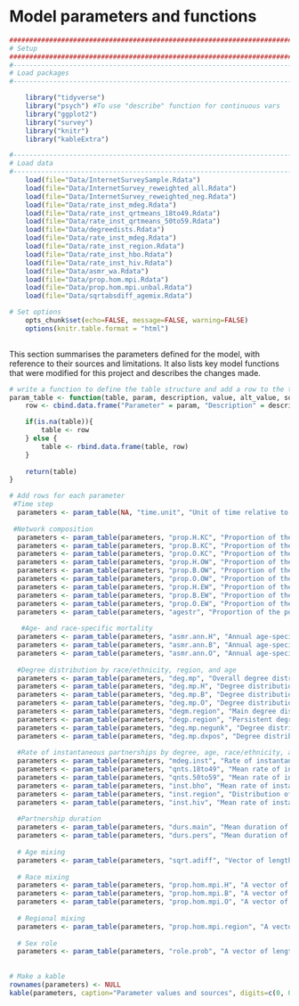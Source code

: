 # Model parameters and functions {#parameters}
```r

####################################################################################
# Setup
####################################################################################
#-----------------------------------------------------------------------------------
# Load packages
#-----------------------------------------------------------------------------------

    library("tidyverse")
    library("psych") #To use "describe" function for continuous vars
    library("ggplot2")
    library("survey")
    library("knitr")
    library("kableExtra")

#-----------------------------------------------------------------------------------
# Load data
#-----------------------------------------------------------------------------------
    load(file="Data/InternetSurveySample.Rdata")
    load(file="Data/InternetSurvey_reweighted_all.Rdata")
    load(file="Data/InternetSurvey_reweighted_neg.Rdata")
    load(file="Data/rate_inst_mdeg.Rdata")
    load(file="Data/rate_inst_qrtmeans_18to49.Rdata")
    load(file="Data/rate_inst_qrtmeans_50to59.Rdata")
    load(file="Data/degreedists.Rdata")
    load(file="Data/rate_inst_mdeg.Rdata")
    load(file="Data/rate_inst_region.Rdata")
    load(file="Data/rate_inst_hbo.Rdata")
    load(file="Data/rate_inst_hiv.Rdata")
    load(file="Data/asmr_wa.Rdata")
    load(file="Data/prop.hom.mpi.Rdata")
    load(file="Data/prop.hom.mpi.unbal.Rdata")
    load(file="Data/sqrtabsdiff_agemix.Rdata")

# Set options
    opts_chunk$set(echo=FALSE, message=FALSE, warning=FALSE)
    options(knitr.table.format = "html") 
    

```

This section summarises the parameters defined for the model, with reference to their sources and limitations. It also lists key model functions that were modified for this project and describes the changes made.

```r
# write a function to define the table structure and add a row to the table with a new parameter or attribute
param_table <- function(table, param, description, value, alt_value, sources){
    row <- cbind.data.frame("Parameter" = param, "Description" = description, "Value" = value, "Alternate value(s)" = alt_value, "Source(s)" = sources)

    if(is.na(table)){
        table <- row
    } else {
        table <- rbind.data.frame(table, row)
    }
   
    return(table)
}

# Add rows for each parameter
 #Time step
  parameters <- param_table(NA, "time.unit", "Unit of time relative to one day", 7, NA, NA)
  
 #Network composition
  parameters <- param_table(parameters, "prop.H.KC", "Proportion of the population that lives in King County and is Hispanic", round(prop.table(svytable(~region + hbo, sample_rake_all, round=FALSE)),4)[1,1], NA, "2011-2015 American Community Survey (ACS) 5-year estimates [@WA-census] and estimates of the size of the MSM population by county [@Grey2016]")
  parameters <- param_table(parameters, "prop.B.KC", "Proportion of the population that lives in King County and is black", round(prop.table(svytable(~region + hbo, sample_rake_all, round=FALSE)),4)[1,2], NA, "2011-2015 American Community Survey (ACS) 5-year estimates [@WA-census] and estimates of the size of the MSM population by county [@Grey2016]")
  parameters <- param_table(parameters, "prop.O.KC", "Proportion of the population that lives in King County and is other race/ethnicity", round(prop.table(svytable(~region + hbo, sample_rake_all, round=FALSE)),4)[1,3], NA, "2011-2015 American Community Survey (ACS) 5-year estimates [@WA-census] and estimates of the size of the MSM population by county [@Grey2016]")
  parameters <- param_table(parameters, "prop.H.OW", "Proportion of the population that lives in other Western WA counties and is Hispanic", round(prop.table(svytable(~region + hbo, sample_rake_all, round=FALSE)),4)[2,1], NA, "2011-2015 American Community Survey (ACS) 5-year estimates [@WA-census] and estimates of the size of the MSM population by county [@Grey2016]")
  parameters <- param_table(parameters, "prop.B.OW", "Proportion of the population that lives in other Western WA counties and is black", round(prop.table(svytable(~region + hbo, sample_rake_all, round=FALSE)),4)[2,2], NA, "2011-2015 American Community Survey (ACS) 5-year estimates [@WA-census] and estimates of the size of the MSM population by county [@Grey2016]")
  parameters <- param_table(parameters, "prop.O.OW", "Proportion of the population that lives in other Western WA counties and is other race/ethnicity", round(prop.table(svytable(~region + hbo, sample_rake_all, round=FALSE)),4)[2,3], NA, "2011-2015 American Community Survey (ACS) 5-year estimates [@WA-census] and estimates of the size of the MSM population by county [@Grey2016]")
  parameters <- param_table(parameters, "prop.H.EW", "Proportion of the population that lives in Eastern WA and is Hispanic", round(prop.table(svytable(~region + hbo, sample_rake_all, round=FALSE)),4)[3,1], NA, "2011-2015 American Community Survey (ACS) 5-year estimates [@WA-census] and estimates of the size of the MSM population by county [@Grey2016]")
  parameters <- param_table(parameters, "prop.B.EW", "Proportion of the population that lives in Eastern WA and is black", round(prop.table(svytable(~region + hbo, sample_rake_all, round=FALSE)),4)[3,2], NA, "2011-2015 American Community Survey (ACS) 5-year estimates [@WA-census] and estimates of the size of the MSM population by county [@Grey2016]")
  parameters <- param_table(parameters, "prop.O.EW", "Proportion of the population that lives in Eastern WA and is other race/ethnicity", round(prop.table(svytable(~region + hbo, sample_rake_all, round=FALSE)),4)[3,3], NA, "2011-2015 American Community Survey (ACS) 5-year estimates [@WA-census] and estimates of the size of the MSM population by county [@Grey2016]")
  parameters <- param_table(parameters, "agestr", "Proportion of the population in each age group 18-24 through 55-59", paste(round(prop.table(svytable(~age_cat, sample_rake_all, round=FALSE)),4), collapse=", "), NA, "2011-2015 American Community Survey (ACS) 5-year estimates [@WA-census] and estimates of the size of the MSM population by county [@Grey2016]")
  
   #Age- and race-specific mortality 
  parameters <- param_table(parameters, "asmr.ann.H", "Annual age-specific mortality rate for Hispanic men (for 18-19 and 5-yr age groups from 20 to 59)", paste(round(wa_asmr[,3]/100000, 5), collapse=", "), NA, "National Vital Statistics data, 2015")
  parameters <- param_table(parameters, "asmr.ann.B", "Annual age-specific mortality rate for black men (for 18-19 and 5-yr age groups from 20 to 59)", paste(round(wa_asmr[,2]/100000, 5), collapse=", "), NA, "National Vital Statistics data, 2015")
  parameters <- param_table(parameters, "asmr.ann.O", "Annual age-specific mortality rate for other men (for 18-19 and 5-yr age groups from 20 to 59)", paste(round(wa_asmr[,4]/100000, 5), collapse=", "), NA, "National Vital Statistics data, 2015")
  
  #Degree distribution by race/ethnicity, region, and age
  parameters <- param_table(parameters, "deg.mp", "Overall degree distribution (order: 0 main 0 pers, 0 main 1 pers, 0 main 2+ pers, 1 main 0 pers, 1 main 1 pers, 1 main 2+ pers). Base values after adjustment to align with balanced mixing matrices, alternate values without adjustment", paste(as.vector(t(round(degree$deg.mp.adj[1:2,1:3], 4))), collapse=", "), paste(as.vector(t(round(degree$deg.mp[1:2,1:3], 4))), collapse=", "), "WHPP survey and national ART-Net data from HIV-positive respondents, reweighted to Washington demographics")
  parameters <- param_table(parameters, "deg.mp.H", "Degree distribution for Hispanic men. Base values after adjustment to align with balanced mixing matrix, alternate values without adjustment", paste(as.vector(t(round(degree$deg.mp.H.adj[1:2,1:3], 4))), collapse=", "), paste(as.vector(t(round(degree$deg.mp.H[1:2,1:3], 4))), collapse=", "), "WHPP survey and national ART-Net data from HIV-positive respondents, reweighted to Washington demographics")
  parameters <- param_table(parameters, "deg.mp.B", "Degree distribution for black men. Base values after adjustment to align with balanced mixing matrix, alternate values without adjustment", paste(as.vector(t(round(degree$deg.mp.B.adj[1:2,1:3], 4))), collapse=", "), paste(as.vector(t(round(degree$deg.mp.B[1:2,1:3], 4))), collapse=", "), "WHPP survey and national ART-Net data from HIV-positive respondents, reweighted to Washington demographics")
  parameters <- param_table(parameters, "deg.mp.O", "Degree distribution for other race/ethnicity men.  Base values after adjustment to align with balanced mixing matrix, alternate values without adjustment", paste(as.vector(t(round(degree$deg.mp.O.adj[1:2,1:3], 4))), collapse=", "), paste(as.vector(t(round(degree$deg.mp.O[1:2,1:3], 4))), collapse=", "), "WHPP survey and national ART-Net data from HIV-positive respondents, reweighted to Washington demographics")
  parameters <- param_table(parameters, "degm.region", "Main degree distribution by region (EW, KC, OW)", paste(as.vector(t(round(degree$degm.region$proportion, 4))), collapse=", "), NA, "WHPP survey, assumed to apply to HIV-negative and HIV-positive MSM")
  parameters <- param_table(parameters, "degp.region", "Persistent degree distribution by region (EW, KC, OW)", paste(as.vector(t(round(degree$degp.region$proportion, 4))), collapse=", "), NA, "WHPP survey, assumed to apply to HIV-negative and HIV-positive MSM")
  parameters <- param_table(parameters, "deg.mp.negunk", "Degree distribution for HIV-negative and undiagnosed men", paste(as.vector(t(round(degree$deg.mp.hivneg[1:2,1:3], 4))), collapse=", "), NA, "WHPP survey, reweighted to Washington demographics")
  parameters <- param_table(parameters, "deg.mp.dxpos", "Degree distribution for diagnosed HIV-positive men", paste(as.vector(t(round(degree$deg.mp.hivpos[1:2,1:3], 4))), collapse=", "), NA, "ART-Net survey national data from HIV+ men, reweighted to age and race distribution of MSM living with diagnosed HIV in Washington")
    
  #Rate of instantaneous partnerships by degree, age, race/ethnicity, and region
  parameters <- param_table(parameters, "mdeg.inst", "Rate of instantaneous partnerships by momentary degree (order: 0 main 0 pers, 0 main 1 pers, 0 main 2+ pers, 1 main 0 pers, 1 main 1 pers, 1 main 2+ pers)", paste(c(meansXdegmatrix[1,1], meansXdegmatrix[1,2], meansXdegmatrix[1,3], meansXdegmatrix[2,1], meansXdegmatrix[2,2], meansXdegmatrix[2,3]), collapse = ", "), NA, "WHPP survey and national ART-Net data from HIV-positive respondents, reweighted to Washington demographics")
  parameters <- param_table(parameters, "qnts.18to49", "Mean rate of instantaneous partnerships by quartile among men aged 18 to 49", paste(round(avg.qrtmeans.18to49, 6), collapse=", "), NA, "WHPP survey and national ART-Net data from HIV-positive respondents, reweighted to Washington demographics")
  parameters <- param_table(parameters, "qnts.50to59", "Mean rate of instantaneous partnerships by quartile among men aged 50 to 59",  paste(round(avg.qrtmeans.50to59, 6), collapse=", "), NA, "WHPP survey and national ART-Net data from HIV-positive respondents, reweighted to Washington demographics")
  parameters <- param_table(parameters, "inst.bho", "Mean rate of instantaneous partnerships by race/ethnicity (B, H, O)",  paste(round(meansXhbo$Mean, 6), collapse=", "), NA, "WHPP survey and national ART-Net data from HIV-positive respondents, reweighted to Washington demographics")
  parameters <- param_table(parameters, "inst.region", "Distribution of instantaneous partnerships by region (EW, KC, OW)",  paste(round(inst.dist.region$proportion, 6), collapse=", "), NA, "WHPP survey, assumed to apply to HIV-negative and HIV-positive MSM")
  parameters <- param_table(parameters, "inst.hiv", "Mean rate of instantaneous partnerships by HIV status (HIV-, HIV+)", paste(round(meansXhiv$Mean, 6), collapse=", "), NA, "WHPP survey and national ART-Net data from HIV-positive respondents, reweighted to Washington demographics")
    
  #Partnership duration
  parameters <- param_table(parameters, "durs.main", "Mean duration of main partnerships in days", as.numeric(round(svyquantile(~pship_age_main, sample_rake_all, quantile=.5, na.rm=TRUE)/log(2), 0)), NA, "WHPP survey, assumed to apply to HIV-negative and HIV-positive MSM")
  parameters <- param_table(parameters, "durs.pers", "Mean duration of persistent partnerships in days", as.numeric(round(svyquantile(~pship_age_pers, sample_rake_all, quantile=.5, na.rm=TRUE)/log(2), 0)), NA, "WHPP survey, assumed to apply to HIV-negative and HIV-positive MSM")
  
  # Age mixing
  parameters <- param_table(parameters, "sqrt.adiff", "Vector of length 3 with the mean absolute differences between the square root of ego and alter ages in main, persistent, and instantaneous partnerships", paste(round(sqrtabsdiff_agemix,4), collapse=", "), NA, "WHPP survey, assumed to apply to HIV-negative and HIV-positive MSM. EVENTUALLY REPLACE USING DATA ON MIXING BY AGE FROM MMP AND FROM THE WHPP SAMPLE REWEIGHTED TO NEG/UNK TOTALS")
  
  # Race mixing
  parameters <- param_table(parameters, "prop.hom.mpi.H", "A vector of length 3 for the proportion of main, casual, and instantaneous partnerships involving Hispanic MSM that are homophilous on race. Base value from the balanced mixing matrices, alternate value from the unbalanced mixing matrices.", paste(round(prop.hom.mpi$Hispanic, 4), collapse=", "), paste(round(prop.hom.mpi.unbal$Hispanic, 4), collapse=", "), "WHPP survey, assumed to apply to HIV-negative and HIV-positive MSM. EVENTUALLY REPLACE USING DATA ON MIXING BY RACE/ETH FROM MMP AND FROM THE WHPP SAMPLE REWEIGHTED TO NEG/UNK TOTALS. WILL NEED TO USE DATA FROM WHPP REWEIGHTED TO ALL FOR DEGREE AND RATE_INST")
  parameters <- param_table(parameters, "prop.hom.mpi.B", "A vector of length 3 for the proportion of main, casual, and instantaneous partnerships involving black MSM that are homophilous on race. Base value from the balanced mixing matrices, alternate value from the unbalanced mixing matrices.", paste(round(prop.hom.mpi$Black, 4), collapse=", "), paste(round(prop.hom.mpi.unbal$Black, 4), collapse=", "), "WHPP survey, assumed to apply to HIV-negative and HIV-positive MSM. EVENTUALLY REPLACE USING DATA ON MIXING BY RACE/ETH FROM MMP AND FROM THE WHPP SAMPLE REWEIGHTED TO NEG/UNK TOTALS. WILL NEED TO USE DATA FROM WHPP REWEIGHTED TO ALL FOR DEGREE AND RATE_INST")
  parameters <- param_table(parameters, "prop.hom.mpi.O", "A vector of length 3 for the proportion of main, casual, and instantaneous partnerships involving other race/ethnicity MSM that are homophilous on race. Base value from the balanced mixing matrices, alternate value from the unbalanced mixing matrices.", paste(round(prop.hom.mpi$Other, 4), collapse=", "), paste(round(prop.hom.mpi.unbal$Other, 4), collapse=", "), "WHPP survey, assumed to apply to HIV-negative and HIV-positive MSM. EVENTUALLY REPLACE USING DATA ON MIXING BY RACE/ETH FROM MMP AND FROM THE WHPP SAMPLE REWEIGHTED TO NEG/UNK TOTALS. WILL NEED TO USE DATA FROM WHPP REWEIGHTED TO ALL FOR DEGREE AND RATE_INST")
  
  # Regional mixing
  parameters <- param_table(parameters, "prop.hom.mpi.region", "A vector of length 3 for the proportion of main, persistent, and instantaneous partnerships that are within-region", "1, 0.8, 0.8", "1, 0.6-1.0, 0.6-1.0", "Assumption/sensitivity analyses")
  
  # Sex role
  parameters <- param_table(parameters, "role.prob", "A vector of length 3 for the probability of sexual role as insertive, receptive, and versatile", paste(round(prop.table(svytable(~position_cat, sample_rake_all, round=FALSE)),3)[[2]], round(prop.table(svytable(~position_cat, sample_rake_all, round=FALSE)),3)[[1]], round(prop.table(svytable(~position_cat, sample_rake_all, round=FALSE)),3)[[3]], sep=", "), NA, "WHPP survey, assumed to apply to HIV-negative and HIV-positive MSM.")
 
  
# Make a kable
rownames(parameters) <- NULL
kable(parameters, caption="Parameter values and sources", digits=c(0, 0, 4, 4, 0)) %>% kable_styling(full_width=F, position="center") %>% column_spec(1, width = "5cm") %>% column_spec(2, width = "10cm") %>% column_spec(3, width = "5cm") %>% column_spec(4, width = "8cm") %>% column_spec(5, width = "20cm") %>% group_rows("Model specifications", 1,1) %>% group_rows("Network composition",2,11) %>% group_rows("Age-specific mortality", 12,14) %>%  group_rows("Degree distribution by nodal attribute", 15,22) %>% group_rows("Rate of instantaneous partnerships", 23,28) %>% group_rows("Partnership duration", 29,30) %>% group_rows("Age mixing", 31,31) %>% group_rows("Racial/ethnic mixing", 32,34) %>% group_rows("Regional mixing", 35,35) %>% group_rows("Sex role", 36,36)
```

```r

```